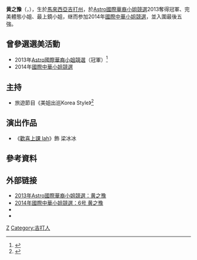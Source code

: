 {{expand|time=2014-02-07T16:33:23+00:00}}
{{藝人
| 姓名 = 黃之豫
| 類型 = 女艺人
| 圖片 =
| 圖片尺寸 =
| 圖片簡介 =
| 英文名 = Zhiny Ooi
| 綽號 =
| 國籍 = {{MAS}}
| 出生日期 ={{birth date and age|1989|7|9}}
| 出生地點 ={{MAL}}[[吉打州|吉打州]]
| 逝世日期 =
| 逝世地點 =
| 職業 =
| 語言 = [[華語|華語]]，[[英語|英語]]，[[福建話|福建話]]，[[馬來語|馬來語]]，[[法語|法語]]
| 教育程度 = 大學
| 宗教信仰 =
| 配偶 =
| 出身地 =
| 活躍年代 = 2013年至今
| 經紀公司 =
| 網站 =
| awards = 2013年[[Astro國際華裔小姐競選|Astro國際華裔小姐競選]]冠軍、完美體態小姐、最上鏡小姐
}}

'''黄之豫'''（{{lang-en|Zhiny Ooi}}，{{bd|1989年|7月9日}}），生於[[馬來西亞|馬來西亞]][[吉打州|吉打州]]，於[[Astro國際華裔小姐競選|Astro國際華裔小姐競選]]2013奪得冠軍、完美體態小姐、最上鏡小姐，继而参加2014年[[國際中華小姐競選|國際中華小姐競選]]，並入圍最後五強。

== 曾參選選美活動 ==
* 2013年[[Astro國際華裔小姐競選|Astro國際華裔小姐競選]]（冠軍）<ref>{{cite news|author=余薈芬|title=黄之豫谢绝美男|url=http://www.orientaldaily.com.my/index.php?option=com_k2&view=item&id=92992:&Itemid=241|accessdate=2014-02-07|newspaper=東方新聞|date=2014-01-04}}</ref> 
* 2014年[[國際中華小姐競選|國際中華小姐競選]]

== 主持 ==
* 旅遊節目《美姐出巡Korea Style》<ref>{{cite news|author=黃小穎|title=美姐出巡 探索韓國|url=http://www.chinapress.com.my/node/484010|accessdate=2014-02-07|newspaper=中國報|date=2013-10-17|deadurl=yes|archiveurl=https://web.archive.org/web/20140222010158/http://www.chinapress.com.my/node/484010|archivedate=2014-02-22}}</ref>

==演出作品==
*《[[歡喜上課_lah|歡喜上課 lah]]》飾 梁冰冰

==參考資料==
{{reflist}}

==外部链接==
*[https://web.archive.org/web/20140221232456/http://zhongwen.astro.com.my/macip2013/Candidates/CandidateDetails.aspx?candidateId=6 2013年Astro國際華裔小姐競選：黄之豫]
*[https://web.archive.org/web/20140222151404/http://mcip.tvb.com/2014/contestant.php?ID=6 2014年國際中華小姐競選：6号 黄之豫]
*{{facebook|ooizhiny}}
*{{instagram|zhinyooi}}

{{各地華裔小姐|[[陈楚寰|陈楚寰]]|馬來西亞|冠|2013|[[許愫恩|許愫恩]]}}

[[Category:黄姓|Z]]
[[Category:吉打人|Category:吉打人]]
{{malaysia-bio-stub}}